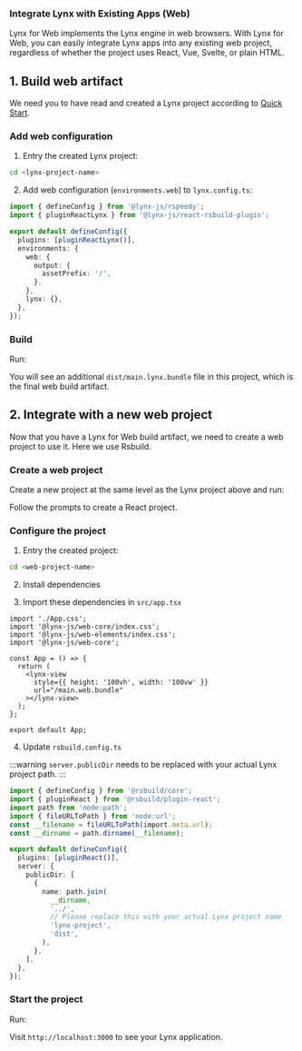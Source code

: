 ### Integrate Lynx with Existing Apps (Web)


<Info title="Lynx for Web">
  Lynx for Web implements the Lynx engine in web browsers. With Lynx for Web,
  you can easily integrate Lynx apps into any existing web project, regardless
  of whether the project uses React, Vue, Svelte, or plain HTML.
</Info>

## 1. Build web artifact

We need you to have read and created a Lynx project according to [Quick Start](guide/start/quick-start).

<Steps>

### Add web configuration

1. Entry the created Lynx project:

```bash
cd <lynx-project-name>
```

2. Add web configuration (`environments.web`) to `lynx.config.ts`:

```ts
import { defineConfig } from '@lynx-js/rspeedy';
import { pluginReactLynx } from '@lynx-js/react-rsbuild-plugin';

export default defineConfig({
  plugins: [pluginReactLynx()],
  environments: {
    web: {
      output: {
        assetPrefix: '/',
      },
    },
    lynx: {},
  },
});
```

### Build

Run:

<PackageManagerTabs command="run build" />

You will see an additional `dist/main.lynx.bundle` file in this project, which is the final web build artifact.

</Steps>

## 2. Integrate with a new web project

Now that you have a Lynx for Web build artifact, we need to create a web project to use it. Here we use Rsbuild.

<Steps>

### Create a web project

Create a new project at the same level as the Lynx project above and run:

<PackageManagerTabs command="create rsbuild@latest" />

Follow the prompts to create a React project.

### Configure the project

1. Entry the created project:

```bash
cd <web-project-name>
```

2. Install dependencies

<PackageManagerTabs command="install @lynx-js/web-core @lynx-js/web-elements" />

3. Import these dependencies in `src/app.tsx`

```tsx
import './App.css';
import '@lynx-js/web-core/index.css';
import '@lynx-js/web-elements/index.css';
import '@lynx-js/web-core';

const App = () => {
  return (
    <lynx-view
      style={{ height: '100vh', width: '100vw' }}
      url="/main.web.bundle"
    ></lynx-view>
  );
};

export default App;
```

4. Update `rsbuild.config.ts`

:::warning
`server.publicDir` needs to be replaced with your actual Lynx project path.
:::

```ts
import { defineConfig } from '@rsbuild/core';
import { pluginReact } from '@rsbuild/plugin-react';
import path from 'node:path';
import { fileURLToPath } from 'node:url';
const __filename = fileURLToPath(import.meta.url);
const __dirname = path.dirname(__filename);

export default defineConfig({
  plugins: [pluginReact()],
  server: {
    publicDir: [
      {
        name: path.join(
          __dirname,
          '../',
          // Please replace this with your actual Lynx project name
          'lynx-project',
          'dist',
        ),
      },
    ],
  },
});
```

### Start the project

Run:

<PackageManagerTabs command="run dev" />

Visit `http://localhost:3000` to see your Lynx application.

</Steps>
